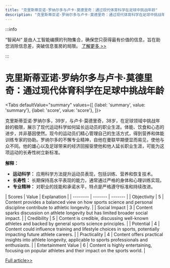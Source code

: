 ```yaml
---
title: "克里斯蒂亚诺·罗纳尔多与卢卡·莫德里奇：通过现代体育科学在足球中挑战年龄"
description: "克里斯蒂亚诺·罗纳尔多与卢卡·莫德里奇：通过现代体育科学在足球中挑战年龄"
---
```



:::info

“智闻AI“ 是由人工智能编撰的刊物集合，确保您只获得最有价值的信息，旨在助您消除信息差，突破信息茧房的局限。  [了解更多 >>](/)

:::

# 克里斯蒂亚诺·罗纳尔多与卢卡·莫德里奇：通过现代体育科学在足球中挑战年龄


<Tabs
	defaultValue="summary"
	values={[
	{label: 'summary', value: 'summary'},
	{label: 'score', value: 'score'},
]}>
<TabItem value="summary">


克里斯蒂亚诺·罗纳尔多，39岁，与卢卡·莫德里奇，38岁，在足球领域中挑战年龄的极限，展示了现代运动科学如何延长运动员的职业生涯。体能、饮食和心态的进步，并非基因使然。现今的运动员们精心管理自己的生活方式，得到营养和体能训练专家的协助。罗纳尔多的不懈专业精神，自他在曼联早期便显而易见，使他与众不同。他的雄心以及足球带来的经济回报驱使他和他人延长职业生涯，可能为这项运动的长寿性树立新标准。

**解释：**
- **运动科学：** 应用科学方法提升运动员表现，包括训练、营养和恢复技术。
- **长寿性：** 长期保持高水平表现的能力，通常通过严格的身体和心理训练实现。
- **专业精神：** 对职业的技能和承诺水平，特点是严格遵守标准和持续改进。
</TabItem>
<TabItem value="score">
	| Scores     | Value   | Explanation |
	| -------- | ------- | ------- |
	| Objectivity  | 5    | Content provides a balanced view on how sports science and personal discipline contribute to athletic longevity.    |
	| Social Impact | 3     | Content sparks discussion on athlete longevity but has limited broader social impact.    |
	| Credibility    | 5    | Content is credible, discussing well-known athletes and backed by general sports science principles.    |
	| Potential    | 4    | Content could influence training and lifestyle choices in sports, potentially impacting future athlete careers.    |
	| Practicality    | 4    | Content offers practical insights into athlete longevity, applicable to sports professionals and enthusiasts.    |
	| Entertainment Value    | 6    | Content is highly entertaining, focusing on popular athletes and their impact on the sports world.    |
</TabItem>
</Tabs>

[Full article>>](https://apnews.com/article/cristiano-ronaldo-age-luka-modric-euro-2024-1e869d951a0b8f99bcdd361a838b536e)
